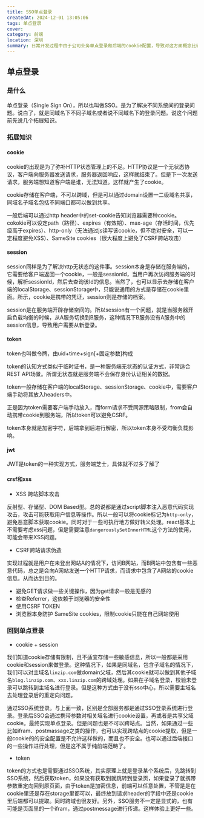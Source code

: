 ```yaml
---
title: SSO单点登录
createdAt: 2024-12-01 13:05:06
tags: 单点登录
cover:
category: 前端
location: 深圳
summary: 日常开发过程中由于公司业务单点登录和后端的cookie配置，导致对这方面概念比较模糊，这里稍微巩固一下
---
```


## 单点登录

### 是什么

单点登录（Single Sign On），所以也叫做SSO。是为了解决不同系统间的登录问题。说白了，就是同域名下不同子域名或者说不同域名下的登录问题。说这个问题前先说几个拓展知识。

### 拓展知识

#### cookie

cookie的出现是为了弥补HTTP状态管理上的不足。HTTP协议是一个无状态协议，客户端向服务器发送请求，服务器返回响应，这样就结束了。但是下一次发送请求，服务端想知道客户端是谁，无法知道。这样就产生了cookie。

cookie存储在客户端，不可以跨域，但是可以通过domain设置一二级域名共享，同域名子域名包括不同端口都可以做到共享。

一般后端可以通过http header中的set-cookie告知浏览器需要种cookie。cokokie可以设定path（路径）、expires（有效期）、max-age（存活时间，优先级高于expires）、http-only（无法通过js读写该cookie，但不绝对安全，可以一定程度避免XSS）、SameSite cookies（很大程度上避免了CSRF跨站攻击）

#### session

session同样是为了解决http无状态的这件事。session本身是存储在服务端的，它需要给客户端返回一个cookie，一般是sessionId，当用户再次访问服务端的时候，解析sessionId，然后去查询该Id的信息。当然了，也可以显示去存储在客户端的localStorage、sessionStorage中，只能说通用的方式是存储在cookie里面。所示，cookie是携带的凭证，session则是存储的档案。

session是在服务端开辟存储空间的。所以session有一个问题，就是当服务器开启负载均衡的时候，从A服务切换到B服务，这种情况下B服务没有A服务中的session信息，导致用户需要从新登录。

#### token

token也叫做令牌，由uid+time+sign[+固定参数]构成

token的认知方式类似于临时证书，是一种服务端无状态的认证方式，非常适合REST API场景。所谓无状态就是服务端不会保存身份认证相关的数据。

token一般存储在客户端的localStorage、sessionStorage、cookie中，需要客户端手动将其放入headers中。

正是因为token需要客户端手动放入，而form请求不受同源策略限制，from会自动携带cookie到服务端，所以token可以避免CSRF。

token本身就是加密字符，后端拿到后进行解密，所以token本身不受均衡负载影响。

#### jwt

JWT是token的一种实现方式，服务端芝士，具体就不过多了解了

#### crsf和xss

+ XSS 跨站脚本攻击

反射型、存储型、DOM Based型。总的说都是通过script脚本注入恶意代码实现攻击，攻击可能获取用户信息等操作。所以一般可以将cookie标记为`http-only`，避免恶意脚本获取cookie。同时对于一些可执行地方做好转义处理。react基本上不需要考虑xss问题，但是需要注意`dangerouslySetInnerHTML`这个方法的使用，可能会带来XSS问题。

+ CSRF跨站请求伪造

实现过程就是用户在未登出网站A的情况下，访问B网站，而B网站中包含有一些恶意代码，总之是会向A网站发送一个HTTP请求，而请求中包含了A网站的cookie信息。从而达到目的。

+ 避免GET请求做一些关键操作，因为get请求一般是无感的
+ 检查Referrer，这依赖于浏览器的安全性
+ 使用CSRF TOKEN
+ 浏览器本身防护 SameSite cookies，限制cookie只能在自己网站使用

### 回到单点登录

+ cookie + session

我们知道cookie存储有限制，且不适宜存储一些敏感信息，所以一般都是采用cookie和session来做登录。这种情况下，如果是同域名，包含子域名的情况下，我们可以对主域名`linzip.com`做domain父域，然后其cookie就可以做到其他子域名`blog.linzip.com`、`xxx.linzip.com`的跨域处理。如果在子域名登录，校验未登录可以跳转到主域名进行登录。但是这种方式由于没有sso中心，所以需要主域名去处理登录后的重定向问题。

通过SSO系统登录。与上面一致，区别是全部服务都是通过SSO登录系统进行登录。登录后SSO会通过携带参数对相关域名进行cookie设置，再或者是共享父域cookie。最终实现单点登录。但是问题也是不可以跨站点。当然，如果通过一些比如ifram、postmassage之类的操作，也可以实现跨站点的cookie提取，但是一般cookie的的安全配置是不允许这样做的，而且也不安全。也可以通过后端接口的一些操作进行处理，但是这不属于纯前端范畴了。

+ token

token的方式也是需要通过SSO系统，其实原理上就是登录某个系统后，先跳转到SSO系统，然后获取token，如果没有获取到就跳转到登录页，如果登录了就携带参数重定向回到原页面，由于token是加密信息，前端可以任意处置，不管是是在cookie里还是存在storage里都可以，最终放到请求header的字段中还是cookie里后端都可以提取。同时跨域也很友好。另外，SSO服务不一定是显式的，也有可能是页面里的一个ifram，通过postmessage进行传递。这样体验上更好一些。
